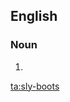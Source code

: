 {{also|slyboots}}
==English==

===Noun===
{{head|en|noun}}

# {{alternative spelling of|slyboots|lang=en}}

[[ta:sly-boots]]